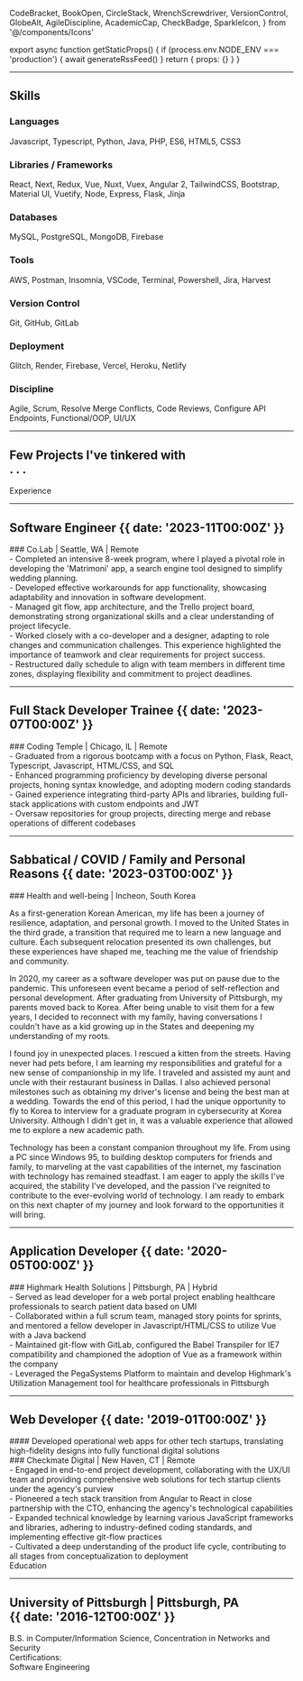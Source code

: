   CodeBracket,
  BookOpen,
  CircleStack,
  WrenchScrewdriver,
  VersionControl,
  GlobeAlt,
  AgileDiscipline,
  AcademicCap,
  CheckBadge,
  SparkleIcon,
} from '@/components/Icons'


export async function getStaticProps() {
  if (process.env.NODE_ENV === 'production') {
    await generateRssFeed()
  }
  return { props: {} }
}

---

## <div id='skills' className='text-2xl dark:text-yellow-200'>Skills</div>

### <CodeBracket /> Languages

<div className="overflow-x-hidden">
  <div data-aos="zoom-in-right">
    Javascript, Typescript, Python, Java, PHP, ES6, HTML5, CSS3
  </div>
</div>

### <BookOpen /> Libraries / Frameworks

<div className="overflow-x-hidden">
  <div data-aos="zoom-in-right">
    React, Next, Redux, Vue, Nuxt, Vuex, Angular 2, TailwindCSS, Bootstrap,
    Material UI, Vuetify, Node, Express, Flask, Jinja
  </div>
</div>

### <CircleStack /> Databases

<div className="overflow-x-hidden">
  <div data-aos="zoom-in-right">MySQL, PostgreSQL, MongoDB, Firebase</div>
</div>

### <WrenchScrewdriver /> Tools

<div className="overflow-x-hidden">
  <div data-aos="zoom-in-right">
    AWS, Postman, Insomnia, VSCode, Terminal, Powershell, Jira, Harvest
  </div>
</div>

### <VersionControl /> Version Control

<div className="overflow-x-hidden">
  <div data-aos="zoom-in-right">Git, GitHub, GitLab</div>
</div>

### <GlobeAlt /> Deployment

<div className="overflow-x-hidden">
  <div data-aos="zoom-in-right">
    Glitch, Render, Firebase, Vercel, Heroku, Netlify
  </div>
</div>

### <AgileDiscipline /> Discipline

<div className="overflow-x-hidden">
  <div data-aos="zoom-in-right">
    Agile, Scrum, Resolve Merge Conflicts, Code Reviews, Configure API
    Endpoints, Functional/OOP, UI/UX
  </div>
</div>

---

## <div id='projects' className='text-3xl dark:text-yellow-200 flex flex-col lg:flex-row lg:whitespace-nowrap'><div className='mr-[.5ch]'>Few Projects I've tinkered with</div><div>. . .</div></div>

<Projects />

<div
  id="experience"
  className="-mb-12 mt-28 text-3xl dark:text-yellow-200 lg:-mb-24"
>
  Experience
</div>

---

## Software Engineer {{ date: '2023-11T00:00Z' }}

<div className="-mb-4 overflow-x-hidden">
  <div data-aos="fade-left">
    ### <SparkleIcon /> Co.Lab | Seattle, WA | Remote
  </div>
</div>

<div className="-mb-4 overflow-x-hidden">
  <div data-aos="fade-left">
    - Completed an intensive 8-week program, where I played a pivotal role in
    developing the 'Matrimoni' app, a search engine tool designed to simplify
    wedding planning.
  </div>
</div>
<div className="-mb-4 overflow-x-hidden">
  <div data-aos="fade-left">
    - Developed effective workarounds for app functionality, showcasing
    adaptability and innovation in software development.
  </div>
</div>
<div className="-mb-4 overflow-x-hidden">
  <div data-aos="fade-left">
    - Managed git flow, app architecture, and the Trello project board,
    demonstrating strong organizational skills and a clear understanding of
    project lifecycle.
  </div>
</div>
<div className="-mb-4 overflow-x-hidden">
  <div data-aos="fade-left">
    - Worked closely with a co-developer and a designer, adapting to role
    changes and communication challenges. This experience highlighted the
    importance of teamwork and clear requirements for project success.
  </div>
</div>
<div className="-mb-4 overflow-x-hidden">
  <div data-aos="fade-left">
    - Restructured daily schedule to align with team members in different time
    zones, displaying flexibility and commitment to project deadlines.
  </div>
</div>

---

## Full Stack Developer Trainee {{ date: '2023-07T00:00Z' }}

<div className="-mb-4 overflow-x-hidden">
  <div data-aos="fade-left">
    ### <SparkleIcon /> Coding Temple | Chicago, IL | Remote
  </div>
</div>

<div className="-mb-4 overflow-x-hidden">
  <div data-aos="fade-left">
    - Graduated from a rigorous bootcamp with a focus on Python, Flask, React,
    Typescript, Javascript, HTML/CSS, and SQL
  </div>
</div>
<div className="-mb-4 overflow-x-hidden">
  <div data-aos="fade-left">
    - Enhanced programming proficiency by developing diverse personal projects,
    honing syntax knowledge, and adopting modern coding standards
  </div>
</div>
<div className="-mb-4 overflow-x-hidden">
  <div data-aos="fade-left">
    - Gained experience integrating third-party APIs and libraries, building
    full-stack applications with custom endpoints and JWT
  </div>
</div>
<div className="-mb-4 overflow-x-hidden">
  <div data-aos="fade-left">
    - Oversaw repositories for group projects, directing merge and rebase
    operations of different codebases
  </div>
</div>

---

## Sabbatical / COVID / Family and Personal Reasons {{ date: '2023-03T00:00Z' }}

<div className="overflow-x-hidden">
  <div data-aos="fade-left">
    ### <SparkleIcon /> Health and well-being | Incheon, South Korea
  </div>
</div>
<div className="-mb-10 mt-8 overflow-x-hidden">
  <div data-aos="flip-down">
    <Drawer>
      <div className="mt-4 overflow-x-hidden">
        <div data-aos="fade-left">
          <p className="mb-[1ch] mt-[1ch] indent-6 leading-7">
            As a first-generation Korean American, my life has been a journey of
            resilience, adaptation, and personal growth. I moved to the United
            States in the third grade, a transition that required me to learn a
            new language and culture. Each subsequent relocation presented its
            own challenges, but these experiences have shaped me, teaching me
            the value of friendship and community.
          </p>
        </div>
      </div>
      <div className="overflow-x-hidden">
        <div data-aos="fade-left">
          <p className="mb-[1ch] indent-6 leading-7">
            In 2020, my career as a software developer was put on pause due to
            the pandemic. This unforeseen event became a period of
            self-reflection and personal development. After graduating from
            University of Pittsburgh, my parents moved back to Korea. After
            being unable to visit them for a few years, I decided to reconnect
            with my family, having conversations I couldn't have as a kid
            growing up in the States and deepening my understanding of my roots.
          </p>
        </div>
      </div>
      <div className="overflow-x-hidden">
        <div data-aos="fade-left">
          <p className="mb-[1ch] indent-6 leading-7">
            I found joy in unexpected places. I rescued a kitten from the
            streets. Having never had pets before, I am learning my
            responsibilities and grateful for a new sense of companionship in my
            life. I traveled and assisted my aunt and uncle with their
            restaurant business in Dallas. I also achieved personal milestones
            such as obtaining my driver's license and being the best man at a
            wedding. Towards the end of this period, I had the unique
            opportunity to fly to Korea to interview for a graduate program in
            cybersecurity at Korea University. Although I didn't get in, it was
            a valuable experience that allowed me to explore a new academic
            path.
          </p>
        </div>
      </div>
      <div className="overflow-x-hidden">
        <div data-aos="fade-left">
          <p className="mb-[1ch] indent-6 leading-7">
            Technology has been a constant companion throughout my life. From
            using a PC since Windows 95, to building desktop computers for
            friends and family, to marveling at the vast capabilities of the
            internet, my fascination with technology has remained steadfast. I
            am eager to apply the skills I've acquired, the stability I've
            developed, and the passion I've reignited to contribute to the
            ever-evolving world of technology. I am ready to embark on this next
            chapter of my journey and look forward to the opportunities it will
            bring.
          </p>
        </div>
      </div>
    </Drawer>
  </div>
</div>

---

## Application Developer {{ date: '2020-05T00:00Z' }}

<div className="-mb-4 overflow-x-hidden">
  <div data-aos="fade-left">
    ### <SparkleIcon /> Highmark Health Solutions | Pittsburgh, PA | Hybrid
  </div>
</div>

<div className="-mb-4 overflow-x-hidden">
  <div data-aos="fade-left">
    - Served as lead developer for a web portal project enabling healthcare
    professionals to search patient data based on UMI
  </div>
</div>
<div className="-mb-4 overflow-x-hidden">
  <div data-aos="fade-left">
    - Collaborated within a full scrum team, managed story points for sprints,
    and mentored a fellow developer in Javascript/HTML/CSS to utilize Vue with a
    Java backend
  </div>
</div>
<div className="-mb-4 overflow-x-hidden">
  <div data-aos="fade-left">
    - Maintained git-flow with GitLab, configured the Babel Transpiler for IE7
    compatibility and championed the adoption of Vue as a framework within the
    company
  </div>
</div>
<div className="-mb-4 overflow-x-hidden">
  <div data-aos="fade-left">
    - Leveraged the PegaSystems Platform to maintain and develop Highmark's
    Utilization Management tool for healthcare professionals in Pittsburgh
  </div>
</div>

---

## Web Developer {{ date: '2019-01T00:00Z' }}

<div className="-mb-8 overflow-x-hidden">
  <div data-aos="fade-left">
    #### Developed operational web apps for other tech startups, translating
    high-fidelity designs into fully functional digital solutions
  </div>
</div>

<div className="-mb-4 overflow-x-hidden">
  <div data-aos="fade-left">
    ### <SparkleIcon /> Checkmate Digital | New Haven, CT | Remote
  </div>
</div>

<div className="-mb-4 overflow-x-hidden">
  <div data-aos="fade-left">
    - Engaged in end-to-end project development, collaborating with the UX/UI
    team and providing comprehensive web solutions for tech startup clients
    under the agency's purview
  </div>
</div>
<div className="-mb-4 overflow-x-hidden">
  <div data-aos="fade-left">
    - Pioneered a tech stack transition from Angular to React in close
    partnership with the CTO, enhancing the agency's technological capabilities
  </div>
</div>
<div className="-mb-4 overflow-x-hidden">
  <div data-aos="fade-left">
    - Expanded technical knowledge by learning various JavaScript frameworks and
    libraries, adhering to industry-defined coding standards, and implementing
    effective git-flow practices
  </div>
</div>
<div className="-mb-4 overflow-x-hidden">
  <div data-aos="fade-left">
    - Cultivated a deep understanding of the product life cycle, contributing to
    all stages from conceptualization to deployment
  </div>
</div>

<div
  id="education"
  className="-mb-12 mt-28 text-3xl dark:text-yellow-200 lg:-mb-24"
>
  Education
</div>

---

## <div className='flex items-center text-[.9em]'><AcademicCap /><span className='w-[1ch]' />University of Pittsburgh | Pittsburgh, PA</div> {{ date: '2016-12T00:00Z' }}

<div className="-mb-4 overflow-x-hidden">
  <div data-aos="fade-left">
    B.S. in Computer/Information Science, Concentration in Networks and Security
  </div>
</div>

<div className="overflow-hidden">
  <div data-aos="zoom-in-up">
    <div className="h-48 w-48">
      <IconLink
        href="https://www.credly.com/users/hyun-tae-jin"
        target="_blank"
        rel="noopener noreferrer"
        icon={CheckBadge}
      >
        <span className="whitespace-nowrap text-gray-950 dark:text-white">
          Certifications:
          <br />
          Software Engineering
        </span>
      </IconLink>
    </div>
  </div>
</div>
